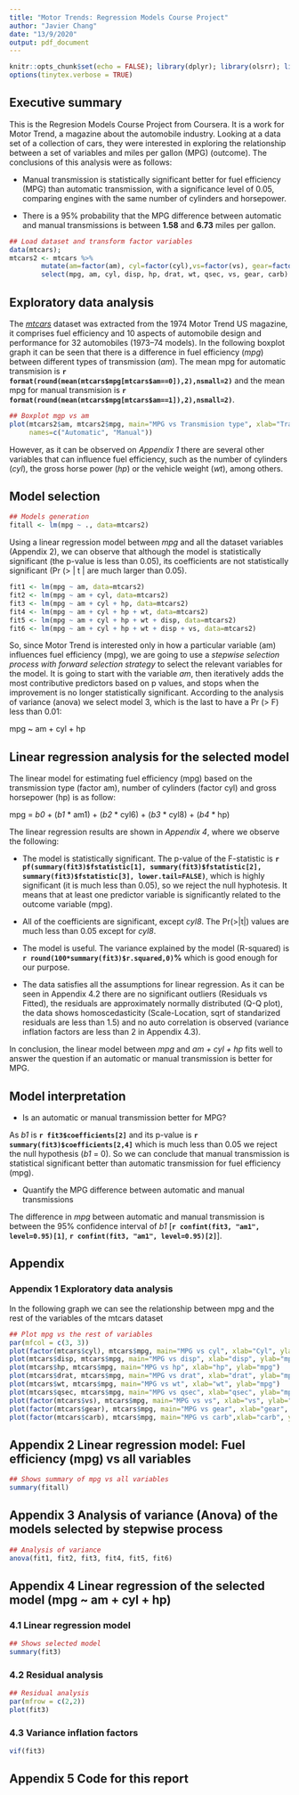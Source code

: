 ```yaml
---
title: "Motor Trends: Regression Models Course Project"
author: "Javier Chang"
date: "13/9/2020"
output: pdf_document
---
```


```r
knitr::opts_chunk$set(echo = FALSE); library(dplyr); library(olsrr); library(car)
options(tinytex.verbose = TRUE)
```

## Executive summary

This is the Regresion Models Course Project from Coursera. It is a  work for Motor Trend, a magazine about the automobile industry. Looking at a data set of a collection of cars, they were interested in exploring the relationship between a set of variables and miles per gallon (MPG) (outcome). The conclusions of this analysis were as follows:

* Manual transmission is statistically significant better for fuel efficiency (MPG) than automatic transmission, with a significance level of 0.05, comparing engines with the same number of cylinders and horsepower.

* There is a 95% probability that the MPG difference between automatic and manual transmissions is between **1.58** and **6.73** miles per gallon.

```r
## Load dataset and transform factor variables
data(mtcars); 
mtcars2 <- mtcars %>% 
        mutate(am=factor(am), cyl=factor(cyl),vs=factor(vs), gear=factor(gear), carb=factor(carb)) %>%
        select(mpg, am, cyl, disp, hp, drat, wt, qsec, vs, gear, carb)
```


## Exploratory data analysis

The *[mtcars](https://stat.ethz.ch/R-manual/R-devel/library/datasets/html/mtcars.html)* dataset was extracted from the 1974 Motor Trend US magazine, it comprises fuel efficiency and 10 aspects of automobile design and performance for 32 automobiles (1973–74 models). In the following boxplot graph it can be seen that there is a difference in fuel efficiency (*mpg*) between different types of transmission (*am*). The mean mpg for automatic transmision is **`r format(round(mean(mtcars$mpg[mtcars$am==0]),2),nsmall=2)`** and the mean mpg for manual transmision is **`r format(round(mean(mtcars$mpg[mtcars$am==1]),2),nsmall=2)`**.

```r

## Boxplot mgp vs am
plot(mtcars2$am, mtcars2$mpg, main="MPG vs Transmision type", xlab="Transmision type", ylab="mpg",
     names=c("Automatic", "Manual"))
```

However, as it can be observed on *Appendix 1* there are several other variables that can influence fuel efficiency, such as the number of cylinders (*cyl*), the gross horse power (*hp*) or the vehicle weight (*wt*), among others.

## Model selection

```r
## Models generation
fitall <- lm(mpg ~ ., data=mtcars2)
```

Using a linear regression model between *mpg* and all the dataset variables (Appendix 2), we can observe that although the model is statistically significant (the p-value is less than 0.05), its coefficients are not statistically significant (Pr (> | t | are much larger than 0.05).

```r
fit1 <- lm(mpg ~ am, data=mtcars2)
fit2 <- lm(mpg ~ am + cyl, data=mtcars2)
fit3 <- lm(mpg ~ am + cyl + hp, data=mtcars2)
fit4 <- lm(mpg ~ am + cyl + hp + wt, data=mtcars2)
fit5 <- lm(mpg ~ am + cyl + hp + wt + disp, data=mtcars2)
fit6 <- lm(mpg ~ am + cyl + hp + wt + disp + vs, data=mtcars2)
```

So, since Motor Trend is interested only in how a particular variable (am) influences fuel efficiency (mpg), we are going to use a *stepwise selection process with forward selection strategy* to select the relevant variables for the model. It is going to start with the variable *am*, then iteratively adds the most contributive predictors based on p values, and stops when the improvement is no longer statistically significant. According to the analysis of variance (anova) we select model 3, which is the last to have a Pr (> F) less than 0.01:

mpg ~ am + cyl + hp

## Linear regression analysis for the selected model

The linear model for estimating fuel efficiency (mpg) based on the transmission type (factor am), number of cylinders (factor cyl) and gross horsepower (hp) is as follow:

mpg = *b0* + (*b1* * am1) + (*b2* * cyl6) + (*b3* * cyl8) + (*b4* * hp)

The linear regression results are shown in *Appendix 4*, where we observe the following:

* The model is statistically significant. The p-value of the F-statistic is **`r pf(summary(fit3)$fstatistic[1], summary(fit3)$fstatistic[2], summary(fit3)$fstatistic[3], lower.tail=FALSE)`**, which is highly significant (it is much less than 0.05), so we reject the null hyphotesis. It means that at least one predictor variable is significantly related to the outcome variable (mpg).

* All of the coefficients are significant, except *cyl8*. The Pr(>|t|) values are much less than 0.05 except for *cyl8*.

* The model is useful. The variance explained by the model (R-squared) is **`r round(100*summary(fit3)$r.squared,0)`%** which is good enough for our purpose.

* The data satisfies all the assumptions for linear regression. As it can be seen in Appendix 4.2 there are no significant outliers (Residuals vs Fitted), the residuals are approximately normally distributed (Q-Q plot), the data shows homoscedasticity (Scale-Location, sqrt of standarized residuals are less than 1.5) and no auto correlation is observed (variance inflation factors are less than 2 in Appendix 4.3).

In conclusion, the linear model between *mpg* and *am + cyl + hp* fits well to answer the question if an automatic or manual transmission is better for MPG.

## Model interpretation

* Is an automatic or manual transmission better for MPG?

As *b1* is **`r fit3$coefficients[2]`** and its p-value is **`r summary(fit3)$coefficients[2,4]`** which is much less than 0.05 we reject the null hypothesis (*b1* = 0). So we can conclude that manual transmission is statistical significant better than automatic transmission for fuel efficiency (mpg).

* Quantify the MPG difference between automatic and manual transmissions

The difference in *mpg* between automatic and manual transmission is between the 95% confidence interval of *b1* [**`r confint(fit3, "am1", level=0.95)[1]`**,  **`r confint(fit3, "am1", level=0.95)[2]`**].

\newpage
## Appendix

### Appendix 1 Exploratory data analysis

In the following graph we can see the relationship between mpg and the rest of the variables of the mtcars dataset

```r
## Plot mpg vs the rest of variables
par(mfcol = c(3, 3))
plot(factor(mtcars$cyl), mtcars$mpg, main="MPG vs cyl", xlab="Cyl", ylab="mpg")
plot(mtcars$disp, mtcars$mpg, main="MPG vs disp", xlab="disp", ylab="mpg")
plot(mtcars$hp, mtcars$mpg, main="MPG vs hp", xlab="hp", ylab="mpg")
plot(mtcars$drat, mtcars$mpg, main="MPG vs drat", xlab="drat", ylab="mpg")
plot(mtcars$wt, mtcars$mpg, main="MPG vs wt", xlab="wt", ylab="mpg")
plot(mtcars$qsec, mtcars$mpg, main="MPG vs qsec", xlab="qsec", ylab="mpg")
plot(factor(mtcars$vs), mtcars$mpg, main="MPG vs vs", xlab="vs", ylab="mpg")
plot(factor(mtcars$gear), mtcars$mpg, main="MPG vs gear", xlab="gear", ylab="mpg")
plot(factor(mtcars$carb), mtcars$mpg, main="MPG vs carb",xlab="carb", ylab="mpg")
```

## Appendix 2 Linear regression model: Fuel efficiency (mpg) vs all variables

```r
## Shows summary of mpg vs all variables
summary(fitall)
```

## Appendix 3 Analysis of variance (Anova) of the models selected by stepwise process

```r
## Analysis of variance
anova(fit1, fit2, fit3, fit4, fit5, fit6)
```

## Appendix 4 Linear regression of the selected model (mpg ~ am + cyl + hp)

### 4.1 Linear regression model

```r
## Shows selected model
summary(fit3)
```

### 4.2 Residual analysis

```r
## Residual analysis
par(mfrow = c(2,2))
plot(fit3)
```

### 4.3 Variance inflation factors

```r
vif(fit3)
```

## Appendix 5 Code for this report

```r
```
